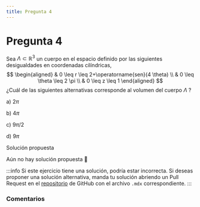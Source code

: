 ```yaml
---
title: Pregunta 4
---
```



# Pregunta 4

Sea $\Lambda \subset \mathbb{R}^3$ un cuerpo en el espacio definido por las siguientes desigualdades en coordenadas cilíndricas,
$$
\begin{aligned}
& 0 \leq r \leq 2+\operatorname{sen}(4 \theta) \\
& 0 \leq \theta \leq 2 \pi \\
& 0 \leq z \leq 1
\end{aligned}
$$
¿Cuál de las siguientes alternativas corresponde al volumen del cuerpo $\Lambda$ ?

a) $2 \pi$

b) $4 \pi$

c) $9 \pi / 2$

d) $9 \pi$

<MDXDetails>
<summary>Solución propuesta</summary>

Aún no hay solución propuesta 🥲

:::info
Si este ejercicio tiene una solución, podría estar incorrecta. Si deseas proponer una solución alternativa, manda tu solución abriendo
un Pull Request en el [repositorio](https://github.com/crow-rojas/apuntes-fundamentals/pulls) de GitHub con el archivo
`.mdx` correspondiente.
:::

</MDXDetails>

### Comentarios

<Disqus
  url="https://crow-rojas.github.io/apuntes-fundamentals/docs/mathematics/calculus-1-2-3/exercises/2023-2/p04"
  identifier="docs/mathematics/calculus-1-2-3/exercises/2023-2/p04"
  title="2023-2 Cálculo I, II y III - Pregunta 04"
/>
